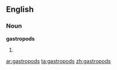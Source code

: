 ==English==

===Noun===
'''gastropods'''

# {{plural of|[[gastropod]]}}

[[ar:gastropods]]
[[ta:gastropods]]
[[zh:gastropods]]